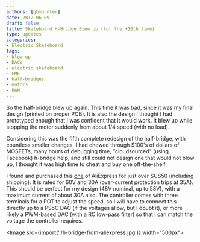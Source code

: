 ```yaml
---
authors: [gbmhunter]
date: 2012-06-09
draft: false
title: Skateboard H-Bridge Blew Up (for the +10th time)
type: updates
categories:
- Electric Skateboard
tags:
- blow up
- DACs
- electric skateboard
- EMF
- half-bridges
- motors
- PWM
---
```



So the half-bridge blew up again. This time it was bad, since it was my final design (printed on proper PCB). It is also the design I thought I had prototyped enough that I was confident that it would work. It blew up while stopping the motor suddenly from about 1/4 speed (with no load).

Considering this was the fifth complete redesign of the half-bridge, with countless smaller changes, I had chewed through $100's of dollars of MOSFETs, many hours of debugging time, "cloudsourced" (using Facebook) h-bridge help, and still could not design one that would not blow up, I thought it was high time to cheat and buy one off-the-shelf.

I found and purchased this [one](http://www.aliexpress.com/product-fm/486387907-A121-Wide-Voltage-DC12-60V-30A-1500W-PWM-Pulse-DC-Motor-Speed-Controller-Adjuster-0-100-wholesalers.html) of AliExpress for just over $US50 (including shipping). It is rated for 60V and 30A (over-current protection trips at 35A). This should be perfect for my design (48V nominal, up to 58V), with a maximum current of about 30A also. The controller comes with three terminals for a POT to adjust the speed, so I will have to connect this directly up to a PSoC DAC (if the voltages allow, but I doubt it), or more likely a PWM-based DAC (with a RC low-pass filter) so that I can match the voltage the controller requires.

<Image src={import('./h-bridge-from-aliexpress.jpg')} width="500px"></Image>
